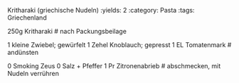 Kritharaki (griechische Nudeln)
:yields: 2
:category: Pasta
:tags: Griechenland

250g Kritharaki
# nach Packungsbeilage

1 kleine Zwiebel; gewürfelt
1 Zehel Knoblauch; gepresst
1 EL Tomatenmark
# andünsten

0 Smoking Zeus
0 Salz + Pfeffer
1 Pr Zitronenabrieb
# abschmecken, mit Nudeln verrühren
